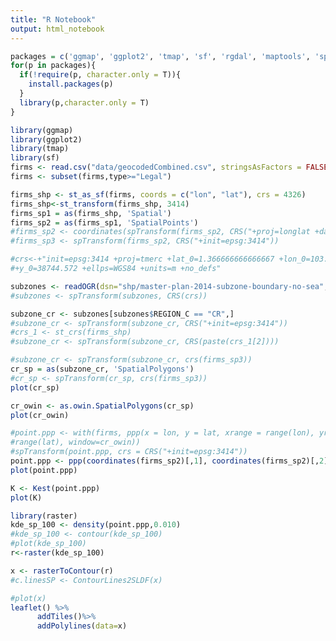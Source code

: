 ```yaml
---
title: "R Notebook"
output: html_notebook
---
```


```r
packages = c('ggmap', 'ggplot2', 'tmap', 'sf', 'rgdal', 'maptools', 'spatstat')
for(p in packages){
  if(!require(p, character.only = T)){
    install.packages(p)
  }
  library(p,character.only = T)
}
```

```r
library(ggmap)
library(ggplot2)
library(tmap)
library(sf)
firms <- read.csv("data/geocodedCombined.csv", stringsAsFactors = FALSE)
firms <- subset(firms,type>="Legal")
```

```r
firms_shp <- st_as_sf(firms, coords = c("lon", "lat"), crs = 4326)
firms_shp<-st_transform(firms_shp, 3414)
firms_sp1 = as(firms_shp, 'Spatial')
firms_sp2 = as(firms_sp1, 'SpatialPoints')
#firms_sp2 <- coordinates(spTransform(firms_sp2, CRS("+proj=longlat +datum=WGS84")))
#firms_sp3 <- spTransform(firms_sp2, CRS("+init=epsg:3414"))

#crs<-+"init=epsg:3414 +proj=tmerc +lat_0=1.366666666666667 +lon_0=103.8333333333333 +k=1 +x_0=28001.642
#+y_0=38744.572 +ellps=WGS84 +units=m +no_defs"
```


```r
subzones <- readOGR(dsn="shp/master-plan-2014-subzone-boundary-no-sea", layer="MP14_SUBZONE_NO_SEA_PL")
#subzones <- spTransform(subzones, CRS(crs))
```
```r
subzone_cr <- subzones[subzones$REGION_C == "CR",]
#subzone_cr <- spTransform(subzone_cr, CRS("+init=epsg:3414"))
#crs_1 <- st_crs(firms_shp)
#subzone_cr <- spTransform(subzone_cr, CRS(paste(crs_1[2])))

#subzone_cr <- spTransform(subzone_cr, crs(firms_sp3))
cr_sp = as(subzone_cr, 'SpatialPolygons')
#cr_sp <- spTransform(cr_sp, crs(firms_sp3))
plot(cr_sp)
```
```r
cr_owin <- as.owin.SpatialPolygons(cr_sp)
plot(cr_owin)
```

```r
#point.ppp <- with(firms, ppp(x = lon, y = lat, xrange = range(lon), yrange = 
#range(lat), window=cr_owin)) 
#spTransform(point.ppp, crs = CRS("+init=epsg:3414"))
point.ppp <- ppp(coordinates(firms_sp2)[,1], coordinates(firms_sp2)[,2], window = cr_owin)
plot(point.ppp)
```

```r
K <- Kest(point.ppp)
plot(K)
```

```r
library(raster)
kde_sp_100 <- density(point.ppp,0.010)
#kde_sp_100 <- contour(kde_sp_100)
#plot(kde_sp_100)
r<-raster(kde_sp_100)

x <- rasterToContour(r)
#c.linesSP <- ContourLines2SLDF(x)

#plot(x)
leaflet() %>%
      addTiles()%>%
      addPolylines(data=x)
```


